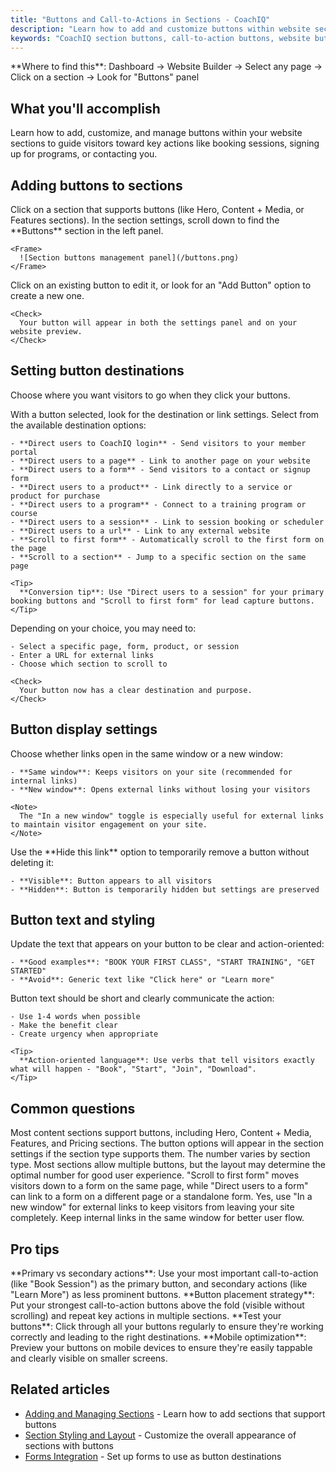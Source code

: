 ```yaml
---
title: "Buttons and Call-to-Actions in Sections - CoachIQ"
description: "Learn how to add and customize buttons within website sections. Set up call-to-actions that drive bookings, signups, and engagement on your coaching site."
keywords: "CoachIQ section buttons, call-to-action buttons, website buttons, CTA optimization, coaching website conversions"
---
```


<Info>
  **Where to find this**: Dashboard → Website Builder → Select any page → Click on a section → Look for "Buttons" panel
</Info>

## What you'll accomplish

Learn how to add, customize, and manage buttons within your website sections to guide visitors toward key actions like booking sessions, signing up for programs, or contacting you.

## Adding buttons to sections

<Steps>
  <Step title="Select a section with button capability">
    Click on a section that supports buttons (like Hero, Content + Media, or Features sections).
  </Step>
  <Step title="Locate the Buttons panel">
    In the section settings, scroll down to find the **Buttons** section in the left panel.

    <Frame>
      ![Section buttons management panel](/buttons.png)
    </Frame>
  </Step>
  <Step title="Add or edit a button">
    Click on an existing button to edit it, or look for an "Add Button" option to create a new one.

    <Check>
      Your button will appear in both the settings panel and on your website preview.
    </Check>
  </Step>
</Steps>

## Setting button destinations

Choose where you want visitors to go when they click your buttons.

<Steps>
  <Step title="Access button destination options">
    With a button selected, look for the destination or link settings.
  </Step>
  <Step title="Choose your destination type">
    Select from the available destination options:

    - **Direct users to CoachIQ login** - Send visitors to your member portal
    - **Direct users to a page** - Link to another page on your website
    - **Direct users to a form** - Send visitors to a contact or signup form
    - **Direct users to a product** - Link directly to a service or product for purchase
    - **Direct users to a program** - Connect to a training program or course
    - **Direct users to a session** - Link to session booking or scheduler
    - **Direct users to a url** - Link to any external website
    - **Scroll to first form** - Automatically scroll to the first form on the page
    - **Scroll to a section** - Jump to a specific section on the same page

    <Tip>
      **Conversion tip**: Use "Direct users to a session" for your primary booking buttons and "Scroll to first form" for lead capture buttons.
    </Tip>
  </Step>
  <Step title="Configure destination details">
    Depending on your choice, you may need to:

    - Select a specific page, form, product, or session
    - Enter a URL for external links
    - Choose which section to scroll to

    <Check>
      Your button now has a clear destination and purpose.
    </Check>
  </Step>
</Steps>

## Button display settings

<Steps>
  <Step title="Set opening behavior">
    Choose whether links open in the same window or a new window:

    - **Same window**: Keeps visitors on your site (recommended for internal links)
    - **New window**: Opens external links without losing your visitors

    <Note>
      The "In a new window" toggle is especially useful for external links to maintain visitor engagement on your site.
    </Note>
  </Step>
  <Step title="Control button visibility">
    Use the **Hide this link** option to temporarily remove a button without deleting it:

    - **Visible**: Button appears to all visitors
    - **Hidden**: Button is temporarily hidden but settings are preserved
  </Step>
</Steps>

## Button text and styling

<Steps>
  <Step title="Edit button text">
    Update the text that appears on your button to be clear and action-oriented:

    - **Good examples**: "BOOK YOUR FIRST CLASS", "START TRAINING", "GET STARTED"
    - **Avoid**: Generic text like "Click here" or "Learn more"
  </Step>
  <Step title="Keep text concise">
    Button text should be short and clearly communicate the action:

    - Use 1-4 words when possible
    - Make the benefit clear
    - Create urgency when appropriate

    <Tip>
      **Action-oriented language**: Use verbs that tell visitors exactly what will happen - "Book", "Start", "Join", "Download".
    </Tip>
  </Step>
</Steps>

## Common questions

<AccordionGroup>
  <Accordion title="Which sections support buttons?">
    Most content sections support buttons, including Hero, Content + Media, Features, and Pricing sections. The button options will appear in the section settings if the section type supports them.
  </Accordion>
  <Accordion title="How many buttons can I add to a section?">
    The number varies by section type. Most sections allow multiple buttons, but the layout may determine the optimal number for good user experience.
  </Accordion>
  <Accordion title="What's the difference between scrolling to a form vs linking to a form?">
    "Scroll to first form" moves visitors down to a form on the same page, while "Direct users to a form" can link to a form on a different page or a standalone form.
  </Accordion>
  <Accordion title="Should I open external links in a new window?">
    Yes, use "In a new window" for external links to keep visitors from leaving your site completely. Keep internal links in the same window for better user flow.
  </Accordion>
</AccordionGroup>

## Pro tips

<Tip>
  **Primary vs secondary actions**: Use your most important call-to-action (like "Book Session") as the primary button, and secondary actions (like "Learn More") as less prominent buttons.
</Tip>

<Tip>
  **Button placement strategy**: Put your strongest call-to-action buttons above the fold (visible without scrolling) and repeat key actions in multiple sections.
</Tip>

<Tip>
  **Test your buttons**: Click through all your buttons regularly to ensure they're working correctly and leading to the right destinations.
</Tip>

<Tip>
  **Mobile optimization**: Preview your buttons on mobile devices to ensure they're easily tappable and clearly visible on smaller screens.
</Tip>

## Related articles

- [Adding and Managing Sections](/website/sections/working-with-sections) - Learn how to add sections that support buttons
- [Section Styling and Layout](/website/sections/backgrounds-styling) - Customize the overall appearance of sections with buttons
- [Forms Integration](/website/forms) - Set up forms to use as button destinations